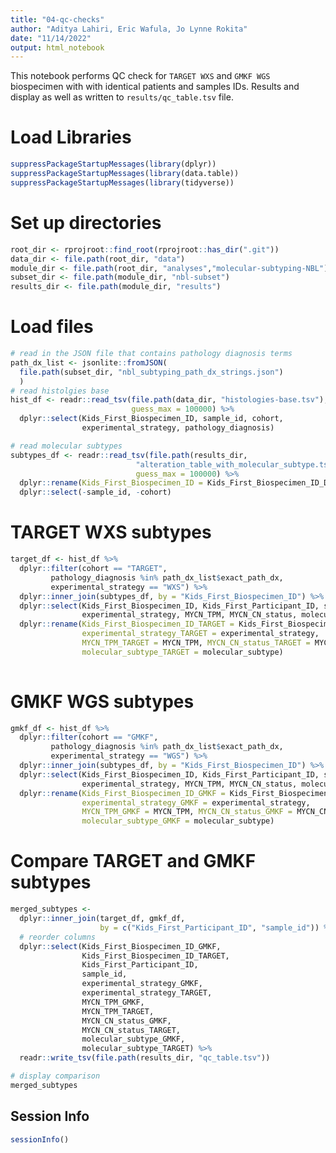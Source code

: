 ```yaml
---
title: "04-qc-checks"
author: "Aditya Lahiri, Eric Wafula, Jo Lynne Rokita"
date: "11/14/2022"
output: html_notebook
---
```


This notebook performs QC check for `TARGET WXS` and `GMKF WGS` biospecimen with
with identical patients and samples IDs. Results and display as well as written
to `results/qc_table.tsv` file. 

# Load Libraries

```r
suppressPackageStartupMessages(library(dplyr))
suppressPackageStartupMessages(library(data.table))
suppressPackageStartupMessages(library(tidyverse))
```

# Set up directories

```r
root_dir <- rprojroot::find_root(rprojroot::has_dir(".git"))
data_dir <- file.path(root_dir, "data")
module_dir <- file.path(root_dir, "analyses","molecular-subtyping-NBL")
subset_dir <- file.path(module_dir, "nbl-subset")
results_dir <- file.path(module_dir, "results")

```

# Load files 

```r
# read in the JSON file that contains pathology diagnosis terms
path_dx_list <- jsonlite::fromJSON(
  file.path(subset_dir, "nbl_subtyping_path_dx_strings.json")
  )
# read histolgies base 
hist_df <- readr::read_tsv(file.path(data_dir, "histologies-base.tsv"), 
                           guess_max = 100000) %>% 
  dplyr::select(Kids_First_Biospecimen_ID, sample_id, cohort, 
                experimental_strategy, pathology_diagnosis)

# read molecular subtypes
subtypes_df <- readr::read_tsv(file.path(results_dir, 
                            "alteration_table_with_molecular_subtype.tsv"), 
                            guess_max = 100000) %>%
  dplyr::rename(Kids_First_Biospecimen_ID = Kids_First_Biospecimen_ID_DNA) %>% 
  dplyr::select(-sample_id, -cohort)

```

# TARGET WXS subtypes

```r
target_df <- hist_df %>% 
  dplyr::filter(cohort == "TARGET", 
         pathology_diagnosis %in% path_dx_list$exact_path_dx,
         experimental_strategy == "WXS") %>% 
  dplyr::inner_join(subtypes_df, by = "Kids_First_Biospecimen_ID") %>% 
  dplyr::select(Kids_First_Biospecimen_ID, Kids_First_Participant_ID, sample_id,
                experimental_strategy, MYCN_TPM, MYCN_CN_status, molecular_subtype) %>% 
  dplyr::rename(Kids_First_Biospecimen_ID_TARGET = Kids_First_Biospecimen_ID,
                experimental_strategy_TARGET = experimental_strategy,
                MYCN_TPM_TARGET = MYCN_TPM, MYCN_CN_status_TARGET = MYCN_CN_status,
                molecular_subtype_TARGET = molecular_subtype) 
  
```

# GMKF WGS subtypes

```r
gmkf_df <- hist_df %>% 
  dplyr::filter(cohort == "GMKF", 
         pathology_diagnosis %in% path_dx_list$exact_path_dx,
         experimental_strategy == "WGS") %>% 
  dplyr::inner_join(subtypes_df, by = "Kids_First_Biospecimen_ID") %>% 
  dplyr::select(Kids_First_Biospecimen_ID, Kids_First_Participant_ID, sample_id,
                experimental_strategy, MYCN_TPM, MYCN_CN_status, molecular_subtype) %>% 
  dplyr::rename(Kids_First_Biospecimen_ID_GMKF = Kids_First_Biospecimen_ID,
                experimental_strategy_GMKF = experimental_strategy,
                MYCN_TPM_GMKF = MYCN_TPM, MYCN_CN_status_GMKF = MYCN_CN_status,
                molecular_subtype_GMKF = molecular_subtype)

```

# Compare TARGET and GMKF subtypes

```r
merged_subtypes <- 
  dplyr::inner_join(target_df, gmkf_df, 
                    by = c("Kids_First_Participant_ID", "sample_id")) %>%
  # reorder columns
  dplyr::select(Kids_First_Biospecimen_ID_GMKF,
                Kids_First_Biospecimen_ID_TARGET,
                Kids_First_Participant_ID,
                sample_id,
                experimental_strategy_GMKF,
                experimental_strategy_TARGET,
                MYCN_TPM_GMKF,
                MYCN_TPM_TARGET, 
                MYCN_CN_status_GMKF, 
                MYCN_CN_status_TARGET,
                molecular_subtype_GMKF,
                molecular_subtype_TARGET) %>% 
  readr::write_tsv(file.path(results_dir, "qc_table.tsv"))

# display comparison
merged_subtypes

```

## Session Info

```r
sessionInfo() 
```
                                      